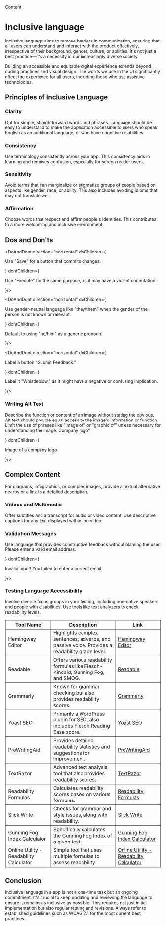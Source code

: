 
<Meta title="Content/Inclusive" />

<Subheading>Content</Subheading>
# Inclusive language
Inclusive language aims to remove barriers in communication, ensuring that all users can understand and interact with the product effectively, irrespective of their background, gender, culture, or abilities. It's not just a best practice—it's a necessity in our increasingly diverse society.

Building an accessible and equitable digital experience extends beyond coding practices and visual design. The words we use in the UI significantly affect the experience for all users, including those who use assistive technologies.

<h2>Principles of Inclusive Language</h2>
<h3>Clarity</h3>
Opt for simple, straightforward words and phrases. Language should be easy to understand to make the application accessible to users who speak English as an additional language, or who have cognitive disabilities.

<h3>Consistency</h3>
Use terminology consistently across your app. This consistency aids in learning and removes confusion, especially for screen reader users.

<h3>Sensitivity</h3>
Avoid terms that can marginalize or stigmatize groups of people based on aspects like gender, race, or ability. This also includes avoiding idioms that may not translate well.

<h3>Affirmation</h3>
Choose words that respect and affirm people's identities. This contributes to a more welcoming and inclusive environment.

<h2>Dos and Don'ts</h2>

<DoAndDont direction="horizontal"  doChildren={<p>Use "Save" for a button that commits changes.</p>} 
        dontChildren={<p>Use "Execute" for the same purpose, as it may have a violent connotation.</p>}/>

<DoAndDont direction="horizontal"  doChildren={<p>Use gender-neutral language like "they/them" when the gender of the person is not known or relevant.</p>} 
        dontChildren={<p>Default to using "he/him" as a generic pronoun.</p>}/>

<DoAndDont direction="horizontal"  doChildren={<p>Label a button "Submit Feedback."</p>} 
        dontChildren={<p>Label it "Whistleblow," as it might have a negative or confusing implication.</p>}/>


<h3>Writing Alt Text</h3>
Describe the function or content of an image without stating the obvious. Alt text should provide equal access to the image's information or function. Limit the use of phrases like "image of" or "graphic of" unless necessary for understanding the image.
<DoAndDont direction="horizontal"  doChildren={<p>Company logo"</p>} 
        dontChildren={<p>Image of a company logo</p>}/>

<h2>Complex Content</h2>
For diagrams, infographics, or complex images, provide a textual alternative nearby or a link to a detailed description.

<h3>Videos and Multimedia</h3>
Offer subtitles and a transcript for audio or video content.
Use descriptive captions for any text displayed within the video.

<h3>Validation Messages</h3>
Use language that provides constructive feedback without blaming the user.
<DoAndDont direction="horizontal"  doChildren={<p>Please enter a valid email address.</p>} 
        dontChildren={<p>Invalid input! You failed to enter a correct email.</p>}/>

<h3>Testing Language Accessibility</h3>
Involve diverse focus groups in your testing, including non-native speakers and people with disabilities. Use tools like text analyzers to check readability levels.
<table border="1">
  <thead>
    <tr>
      <th>Tool Name</th>
      <th>Description</th>
      <th>Link</th>
    </tr>
  </thead>
  <tbody>
    <tr>
      <td>Hemingway Editor</td>
      <td>Highlights complex sentences, adverbs, and passive voice. Provides a readability grade level.</td>
      <td><a href="http://www.hemingwayapp.com/" target="_blank">Hemingway Editor</a></td>
    </tr>
    <tr>
      <td>Readable</td>
      <td>Offers various readability formulas like Flesch-Kincaid, Gunning Fog, and SMOG.</td>
      <td><a href="https://readable.com/" target="_blank">Readable</a></td>
    </tr>
    <tr>
      <td>Grammarly</td>
      <td>Known for grammar checking but also provides readability scores.</td>
      <td><a href="https://www.grammarly.com/" target="_blank">Grammarly</a></td>
    </tr>
    <tr>
      <td>Yoast SEO</td>
      <td>Primarily a WordPress plugin for SEO, also includes Flesch Reading Ease score.</td>
      <td><a href="https://yoast.com/wordpress/plugins/seo/" target="_blank">Yoast SEO</a></td>
    </tr>
    <tr>
      <td>ProWritingAid</td>
      <td>Provides detailed readability statistics and suggestions for improvement.</td>
      <td><a href="https://prowritingaid.com/" target="_blank">ProWritingAid</a></td>
    </tr>
    <tr>
      <td>TextRazor</td>
      <td>Advanced text analysis tool that also provides readability scores.</td>
      <td><a href="https://www.textrazor.com/" target="_blank">TextRazor</a></td>
    </tr>
    <tr>
      <td>Readability Formulas</td>
      <td>Calculates readability scores based on various formulas.</td>
      <td><a href="http://www.readabilityformulas.com/" target="_blank">Readability Formulas</a></td>
    </tr>
    <tr>
      <td>Slick Write</td>
      <td>Checks for grammar and style issues, along with readability.</td>
      <td><a href="https://www.slickwrite.com/" target="_blank">Slick Write</a></td>
    </tr>
    <tr>
      <td>Gunning Fog Index Calculator</td>
      <td>Specifically calculates the Gunning Fog Index of a given text.</td>
      <td><a href="https://gunning-fog-index.com/" target="_blank">Gunning Fog Index Calculator</a></td>
    </tr>
    <tr>
      <td>Online Utility - Readability Calculator</td>
      <td>Simple tool that uses multiple formulas to assess readability.</td>
      <td><a href="https://www.online-utility.org/english/readability_test_and_improve.jsp" target="_blank">Online Utility - Readability Calculator</a></td>
    </tr>
  </tbody>
</table>


<h2>Conclusion</h2>
Inclusive language in a app is not a one-time task but an ongoing commitment. It's crucial to keep updating and reviewing the language to ensure it remains as inclusive as possible. This requires not just initial implementation but also regular testing and revisions. Always refer to established guidelines such as WCAG 2.1 for the most current best practices.